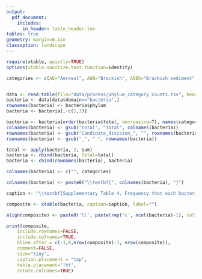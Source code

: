 ```yaml
---
output:
  pdf_document:
    includes:
      in_header: table_header.tex
tables: true
geometry: margin=0.1in
classoption: landscape
---
```


\captionsetup{labelformat=empty}


```r
require(xtable, quietly=TRUE)
options(xtable.sanitize.text.function=identity)

categories <- c(AE="Aerosol", AQB="Brackish", AQBS="Brackish sediment", AQF="Freshwater", AQFS="Freshwater sediment", AQM="Marine", AQMS="Marine sediment", AQH="Hydrothermal vent", AQI="Ice", AQO="Aquatic other", BD="Digesters", BF="Food-associated", BI="Industrial/mining", BP="Pollution associated", BO="Built other", PR="Plant root", PS="Plant surface", PO="Plant other", SA="Agricultural soil", SD="Desert soil", SP="Permafrost", SO="Other soils", ZV="Vertebrate", ZA="Arthropod", ZN="Other invertebrate", ZO="Other host-associated", OT="Other", total="Total")


data <- read.table(file="data/process/phylum_category_counts.tsv", header=T)
bacteria <- data[data$domain=="bacteria",]
rownames(bacteria) <- bacteria$phylum
bacteria <- bacteria[,-c(1,2)]

bacteria <- bacteria[order(bacteria$total, decreasing=T), names(categories)]
colnames(bacteria) <- gsub("total", "Total", colnames(bacteria))
rownames(bacteria) <- gsub("Candidate_division_", "", rownames(bacteria))
rownames(bacteria) <- gsub("_", " ", rownames(bacteria))

total <- apply(bacteria, 2, sum)
bacteria <- rbind(bacteria, Total=total)
bacteria <- cbind(rownames(bacteria), bacteria)

colnames(bacteria) <- c("", categories)

colnames(bacteria) <- paste0("\\textbf{", colnames(bacteria), "}")

caption <- "\\textbf{Supplementary Table 4. Frequency that each bacterial phylum was found across each of the environmental categories.}"

composite <- xtable(bacteria, caption=caption, label="")

align(composite) <- paste0('ll', paste(rep('c', ncol(bacteria)-1), collapse=""))

print(composite,
	include.rownames=FALSE,
	include.colnames=TRUE,
	hline.after = c(-1,0,nrow(composite)-1, nrow(composite)),
	comment=FALSE,
	size="tiny",
	caption.placement = "top",
	table.placement="!ht",
	rotate.colnames=TRUE)

```
